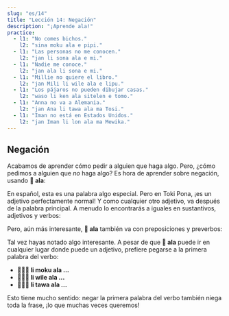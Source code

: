 ```yaml
---
slug: "es/14"
title: "Lección 14: Negación"
description: "¡Aprende ala!"
practice:
  - l1: "No comes bichos."
    l2: "sina moku ala e pipi."
  - l1: "Las personas no me conocen."
    l2: "jan li sona ala e mi."
  - l1: "Nadie me conoce."
    l2: "jan ala li sona e mi."
  - l1: "Millie no quiere el libro."
    l2: "jan Mili li wile ala e lipu."
  - l1: "Los pájaros no pueden dibujar casas."
    l2: "waso li ken ala sitelen e tomo."
  - l1: "Anna no va a Alemania."
    l2: "jan Ana li tawa ala ma Tosi."
  - l1: "Iman no está en Estados Unidos."
    l2: "jan Iman li lon ala ma Mewika."
---
```



## Negación

Acabamos de aprender cómo pedir a alguien que haga algo. Pero, ¿cómo pedimos a alguien que *no* haga algo? Es hora de aprender sobre negación, usando **󱤂 ala**:

<List>
  <Word sl="ala" m="no" />
</List>

En español, esta es una palabra algo especial. Pero en Toki Pona, ¡es un adjetivo perfectamente normal! Y como cualquier otro adjetivo, va después de la palabra principal. A menudo lo encontrarás a iguales en sustantivos, adjetivos y verbos:

<List>
  <Word sl="jan ala" m="ninguna persona, no una persona" />
  <Sentence sl="jan ala li wile utala." m="Ninguna persona quiere pelear." />
  <Word sl="suli ala" m="no grande, no importante" />
  <Sentence sl="ni li suli ala tawa mi." m="Esto no es importante para mi." />
  <Word sl="moku ala" m="no comer" />
  <Sentence sl="pipi li moku ala e soweli." m="Los bichos no comen animales." />
</List>

Pero, aún más interesante, **󱤂 ala** también va con preposiciones y preverbos:

<List>
  <Word sl="wile ala" m="no querer ..." />
  <Sentence sl="sina wile ala moku e suwi." m="No quieres comer dulces." />
  <Word sl="tawa ala" m="no ir a ..., no hacia ..." />
  <Sentence sl="pipi li tawa ala kasi." m="El bicho no va a la planta." />
</List>

Tal vez hayas notado algo interesante. A pesar de que **󱤂 ala** puede ir en cualquier lugar donde puede un adjetivo, prefiere pegarse a la primera palabra del verbo:

* **󱤧󱤶󱤂 li moku ala ...**
* **󱤧󱥷󱤂 li wile ala ...**
* **󱤧󱥩󱤂 li tawa ala ...**

Esto tiene mucho sentido: negar la primera palabra del verbo también niega toda la frase, ¡lo que muchas veces queremos!

<Practice exercises={frontmatter.practice} client:load />
